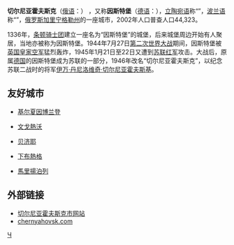 '''切尔尼亚霍夫斯克'''（[[俄语|俄语]]：'''{{lang|ru|Черняхо́вск}}'''） ，又称'''因斯特堡'''（[[德语|德语]]：'''{{lang|de|Insterburg}}'''），[[立陶宛语|立陶宛语]]称“'''{{lang|lt|Įsrūtis}}'''”，[[波兰语|波兰语]]称“'''{{lang|pl|Wystruć}}'''”，[[俄罗斯|俄罗斯]][[加里宁格勒州|加里宁格勒州]]的一座城市，2002年人口普查人口44,323。

1336年，[[条顿骑士团|条顿骑士团]]建立一座名为“因斯特堡”的城堡，后来城堡周边开始有人聚居，当地亦被称为因斯特堡。1944年7月27日[[第二次世界大战|第二次世界大战]]期间，因斯特堡被[[英国皇家空军|英国皇家空军]]猛烈轰炸，1945年1月21日至22日又遭到[[苏联红军|苏联红军]]攻击。大战后，原属[[德国|德国]]的因斯特堡成为苏联的一部分，1946年改名“切尔尼亚霍夫斯克”，以纪念苏联二战时的将军[[伊万·丹尼洛维奇·切尔尼亚霍夫斯基|伊万·丹尼洛维奇·切尔尼亚霍夫斯基]]。

==友好城市==
* {{DEU}}[[基尔夏因博兰登|基尔夏因博兰登]]
* {{POL}}[[文戈熱沃|文戈熱沃]]
* {{FRA}}[[贝济耶|贝济耶]]
* {{POL}}[[下布熱格|下布熱格]]
* {{LTU}}[[馬里揚泊列|馬里揚泊列]]

==外部链接==
*[https://web.archive.org/web/20071009051918/http://www.insterburg.angrapa.ru/ 切尔尼亚霍夫斯克市网站]
*[http://www.chernyahovsk.com/ chernyahovsk.com] {{Wayback|url=http://www.chernyahovsk.com/ |date=20201023060048 }}

{{加里寧格勒州行政區劃}}
{{Authority control}}
{{Russia-geo-stub}}

[[Category:加里宁格勒州城市|Ч]]